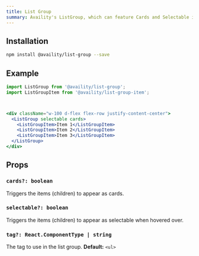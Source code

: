 ```yaml
---
title: List Group
summary: Availity's ListGroup, which can feature Cards and Selectable items
---
```


## Installation

```bash
npm install @availity/list-group --save
```

## Example

```jsx live=true viewCode=true
import ListGroup from '@availity/list-group';
import ListGroupItem from '@availity/list-group-item';



<div className="w-100 d-flex flex-row justify-content-center">
  <ListGroup selectable cards>
    <ListGroupItem>Item 1</ListGroupItem>
    <ListGroupItem>Item 2</ListGroupItem>
    <ListGroupItem>Item 3</ListGroupItem>
  </ListGroup>
</div>
```

## Props

### `cards?: boolean`
Triggers the items (children) to appear as cards.

### `selectable?: boolean`
Triggers the items (children) to appear as selectable when hovered over.

### `tag?: React.ComponentType | string`
The tag to use in the list group. **Default:** `<ul>`